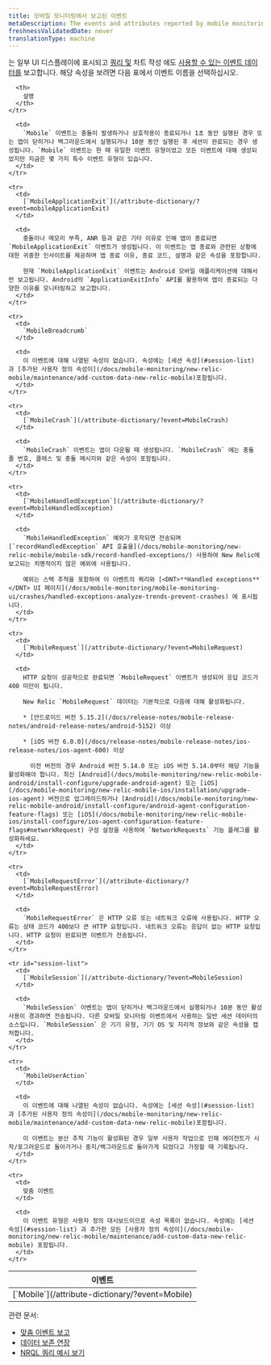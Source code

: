 ```yaml
---
title: 모바일 모니터링에서 보고된 이벤트
metaDescription: The events and attributes reported by mobile monitoring in New Relic.
freshnessValidatedDate: never
translationType: machine
---
```


는 일부 UI 디스플레이에 표시되고 [쿼리 및](/docs/using-new-relic/data/understand-data/query-new-relic-data) [<InlinePopover type="mobile"/>](/docs/mobile-monitoring/new-relic-mobile/getting-started/introduction-new-relic-mobile)차트 작성 에도 [사용할 수 있는 이벤트 데이터를](/docs/using-new-relic/data/understand-data/new-relic-data-types#event-data) 보고합니다. 해당 속성을 보려면 다음 표에서 이벤트 이름을 선택하십시오.

<table>
  <thead>
    <tr>
      <th style={{ width: "250px" }}>
        이벤트
      </th>

      <th>
        설명
      </th>
    </tr>
  </thead>

  <tbody>
    <tr>
      <td>
        [`Mobile`](/attribute-dictionary/?event=Mobile)
      </td>

      <td>
        `Mobile` 이벤트는 충돌이 발생하거나 상호작용이 종료되거나 1초 동안 실행된 경우 또는 앱이 닫히거나 백그라운드에서 실행되거나 10분 동안 실행된 후 세션이 완료되는 경우 생성됩니다. `Mobile` 이벤트는 한 때 유일한 이벤트 유형이었고 모든 이벤트에 대해 생성되었지만 지금은 몇 가지 특수 이벤트 유형이 있습니다.
      </td>
    </tr>

    <tr>
      <td>
        [`MobileApplicationExit`](/attribute-dictionary/?event=mobileApplicationExit)
      </td>

      <td>
        충돌이나 메모리 부족, ANR 등과 같은 기타 이유로 인해 앱이 종료되면 `MobileApplicationExit` 이벤트가 생성됩니다. 이 이벤트는 앱 종료와 관련된 상황에 대한 귀중한 인사이트를 제공하며 앱 종료 이유, 종료 코드, 설명과 같은 속성을 포함합니다.

        현재 `MobileApplicationExit` 이벤트는 Android 모바일 애플리케이션에 대해서만 보고됩니다. Android의 `ApplicationExitInfo` API를 활용하여 앱이 종료되는 다양한 이유를 모니터링하고 보고합니다.
      </td>
    </tr>

    <tr>
      <td>
        `MobileBreadcrumb`
      </td>

      <td>
        이 이벤트에 대해 나열된 속성이 없습니다. 속성에는 [세션 속성](#session-list) 과 [추가된 사용자 정의 속성이](/docs/mobile-monitoring/new-relic-mobile/maintenance/add-custom-data-new-relic-mobile)포함됩니다.
      </td>
    </tr>

    <tr>
      <td>
        [`MobileCrash`](/attribute-dictionary/?event=MobileCrash)
      </td>

      <td>
        `MobileCrash` 이벤트는 앱이 다운될 때 생성됩니다. `MobileCrash` 에는 충돌 줄 번호, 클래스 및 충돌 메시지와 같은 속성이 포함됩니다.
      </td>
    </tr>

    <tr>
      <td>
        [`MobileHandledException`](/attribute-dictionary/?event=MobileHandledException)
      </td>

      <td>
        `MobileHandledException` 예외가 포착되면 전송되며 [`recordHandledException` API 호출을](/docs/mobile-monitoring/new-relic-mobile/mobile-sdk/record-handled-exceptions/) 사용하여 New Relic에 보고되는 치명적이지 않은 예외에 사용됩니다.

        예외는 스택 추적을 포함하여 이 이벤트의 쿼리와 [<DNT>**Handled exceptions**</DNT> UI 페이지](/docs/mobile-monitoring/mobile-monitoring-ui/crashes/handled-exceptions-analyze-trends-prevent-crashes) 에 표시됩니다.
      </td>
    </tr>

    <tr>
      <td>
        [`MobileRequest`](/attribute-dictionary/?event=MobileRequest)
      </td>

      <td>
        HTTP 요청이 성공적으로 완료되면 `MobileRequest` 이벤트가 생성되어 응답 코드가 400 미만이 됩니다.

        New Relic `MobileRequest` 데이터는 기본적으로 다음에 대해 활성화됩니다.

        * [안드로이드 버전 5.15.2](/docs/release-notes/mobile-release-notes/android-release-notes/android-5152) 이상

        * [iOS 버전 6.0.0](/docs/release-notes/mobile-release-notes/ios-release-notes/ios-agent-600) 이상

          이전 버전의 경우 Android 버전 5.14.0 또는 iOS 버전 5.14.0부터 해당 기능을 활성화해야 합니다. 최신 [Android](/docs/mobile-monitoring/new-relic-mobile-android/install-configure/upgrade-android-agent) 또는 [iOS](/docs/mobile-monitoring/new-relic-mobile-ios/installation/upgrade-ios-agent) 버전으로 업그레이드하거나 [Android](/docs/mobile-monitoring/new-relic-mobile-android/install-configure/android-agent-configuration-feature-flags) 또는 [iOS](/docs/mobile-monitoring/new-relic-mobile-ios/install-configure/ios-agent-configuration-feature-flags#networkRequest) 구성 설정을 사용하여 `NetworkRequests` 기능 플래그를 활성화하세요.
      </td>
    </tr>

    <tr>
      <td>
        [`MobileRequestError`](/attribute-dictionary/?event=MobileRequestError)
      </td>

      <td>
        `MobileRequestError` 은 HTTP 오류 또는 네트워크 오류에 사용됩니다. HTTP 오류는 상태 코드가 400보다 큰 HTTP 요청입니다. 네트워크 오류는 응답이 없는 HTTP 요청입니다. HTTP 요청이 완료되면 이벤트가 전송됩니다.
      </td>
    </tr>

    <tr id="session-list">
      <td>
        [`MobileSession`](/attribute-dictionary/?event=MobileSession)
      </td>

      <td>
        `MobileSession` 이벤트는 앱이 닫히거나 백그라운드에서 실행되거나 10분 동안 활성 사용이 경과하면 전송됩니다. 다른 모바일 모니터링 이벤트에서 사용하는 일반 세션 데이터의 소스입니다. `MobileSession` 은 기기 유형, 기기 OS 및 지리적 정보와 같은 속성을 캡처합니다.
      </td>
    </tr>

    <tr>
      <td>
        `MobileUserAction`
      </td>

      <td>
        이 이벤트에 대해 나열된 속성이 없습니다. 속성에는 [세션 속성](#session-list) 과 [추가된 사용자 정의 속성이](/docs/mobile-monitoring/new-relic-mobile/maintenance/add-custom-data-new-relic-mobile)포함됩니다.

        이 이벤트는 분산 추적 기능이 활성화된 경우 일부 사용자 작업으로 인해 에이전트가 시작/포그라운드로 돌아가거나 중지/백그라운드로 돌아가게 되었다고 가정할 때 기록됩니다.
      </td>
    </tr>

    <tr>
      <td>
        맞춤 이벤트
      </td>

      <td>
        이 이벤트 유형은 사용자 정의 대시보드이므로 속성 목록이 없습니다. 속성에는 [세션 속성](#session-list) 과 추가한 모든 [사용자 정의 속성이](/docs/mobile-monitoring/new-relic-mobile/maintenance/add-custom-data-new-relic-mobile) 포함됩니다.
      </td>
    </tr>
  </tbody>
</table>

관련 문서:

* [맞춤 이벤트 보고](/docs/insights/insights-data-sources/custom-data/report-custom-event-data)
* [데이터 보존 연장](/docs/insights/use-insights-ui/manage-account-data/extend-event-data-retention)
* [NRQL 쿼리 예시 보기](/docs/query-data/nrql-new-relic-query-language/nrql-query-tutorials)